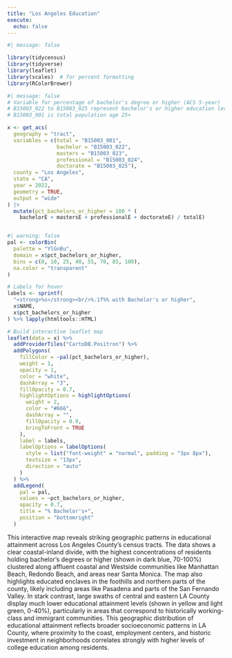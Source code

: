```yaml
---
title: "Los Angeles Education"
execute: 
  echo: false
---
```


```r
#| message: false

library(tidycensus)
library(tidyverse)
library(leaflet)
library(scales)  # for percent formatting
library(RColorBrewer)
```



```r
#| message: false
# Variable for percentage of bachelor's degree or higher (ACS 5-year)
# B15003_022 to B15003_025 represent bachelor's or higher education levels
# B15003_001 is total population age 25+

x <- get_acs(
  geography = "tract",
  variables = c(total = "B15003_001", 
                bachelor = "B15003_022", 
                masters = "B15003_023",
                professional = "B15003_024", 
                doctorate = "B15003_025"),
  county = "Los Angeles",
  state = "CA",
  year = 2022,
  geometry = TRUE,
  output = "wide"
) |> 
  mutate(pct_bachelors_or_higher = 100 * (
    bachelorE + mastersE + professionalE + doctorateE) / totalE)



```


```r
#| warning: false
pal <- colorBin(
  palette = "YlGnBu",
  domain = x$pct_bachelors_or_higher,
  bins = c(0, 10, 25, 40, 55, 70, 85, 100),
  na.color = "transparent"
)

# Labels for hover
labels <- sprintf(
  "<strong>%s</strong><br/>%.1f%% with Bachelor's or higher",
  x$NAME,
  x$pct_bachelors_or_higher
) %>% lapply(htmltools::HTML)

# Build interactive leaflet map
leaflet(data = x) %>%
  addProviderTiles("CartoDB.Positron") %>%
  addPolygons(
    fillColor = ~pal(pct_bachelors_or_higher),
    weight = 1,
    opacity = 1,
    color = "white",
    dashArray = "3",
    fillOpacity = 0.7,
    highlightOptions = highlightOptions(
      weight = 2,
      color = "#666",
      dashArray = "",
      fillOpacity = 0.9,
      bringToFront = TRUE
    ),
    label = labels,
    labelOptions = labelOptions(
      style = list("font-weight" = "normal", padding = "3px 8px"),
      textsize = "13px",
      direction = "auto"
    )
  ) %>%
  addLegend(
    pal = pal,
    values = ~pct_bachelors_or_higher,
    opacity = 0.7,
    title = "% Bachelor's+",
    position = "bottomright"
  )
```

This interactive map reveals striking geographic patterns in educational attainment across Los Angeles County's census tracts. The data shows a clear coastal-inland divide, with the highest concentrations of residents holding bachelor's degrees or higher (shown in dark blue, 70-100%) clustered along affluent coastal and Westside communities like Manhattan Beach, Redondo Beach, and areas near Santa Monica. The map also highlights educated enclaves in the foothills and northern parts of the county, likely including areas like Pasadena and parts of the San Fernando Valley. In stark contrast, large swaths of central and eastern LA County display much lower educational attainment levels (shown in yellow and light green, 0-40%), particularly in areas that correspond to historically working-class and immigrant communities. This geographic distribution of educational attainment reflects broader socioeconomic patterns in LA County, where proximity to the coast, employment centers, and historic investment in neighborhoods correlates strongly with higher levels of college education among residents.